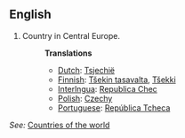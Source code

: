 ==English==

# Country in Central Europe.
#:'''Translations'''
#:*[[Dutch]]: [[Tsjechië]]
#:*[[Finnish]]: [[Tšekin tasavalta]], [[Tšekki]]
#:*[[Interlngua]]: [[Republica Chec]]
#:*[[Polish]]: [[Czechy]]
#:*[[Portuguese]]: [[República Tcheca]]

''See:'' [[Countries of the world]]
